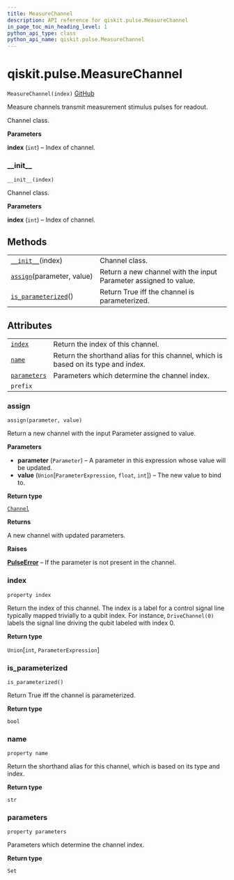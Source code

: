 ```yaml
---
title: MeasureChannel
description: API reference for qiskit.pulse.MeasureChannel
in_page_toc_min_heading_level: 1
python_api_type: class
python_api_name: qiskit.pulse.MeasureChannel
---
```


# qiskit.pulse.MeasureChannel

<span id="qiskit.pulse.MeasureChannel" />

`MeasureChannel(index)` [GitHub](https://github.com/qiskit/qiskit/tree/stable/0.17/qiskit/pulse/channels.py "view source code")

Measure channels transmit measurement stimulus pulses for readout.

Channel class.

**Parameters**

**index** (`int`) – Index of channel.

### \_\_init\_\_

<span id="qiskit.pulse.MeasureChannel.__init__" />

`__init__(index)`

Channel class.

**Parameters**

**index** (`int`) – Index of channel.

## Methods

|                                                                                                                      |                                                                  |
| -------------------------------------------------------------------------------------------------------------------- | ---------------------------------------------------------------- |
| [`__init__`](#qiskit.pulse.MeasureChannel.__init__ "qiskit.pulse.MeasureChannel.__init__")(index)                    | Channel class.                                                   |
| [`assign`](#qiskit.pulse.MeasureChannel.assign "qiskit.pulse.MeasureChannel.assign")(parameter, value)               | Return a new channel with the input Parameter assigned to value. |
| [`is_parameterized`](#qiskit.pulse.MeasureChannel.is_parameterized "qiskit.pulse.MeasureChannel.is_parameterized")() | Return True iff the channel is parameterized.                    |

## Attributes

|                                                                                                  |                                                                                    |
| ------------------------------------------------------------------------------------------------ | ---------------------------------------------------------------------------------- |
| [`index`](#qiskit.pulse.MeasureChannel.index "qiskit.pulse.MeasureChannel.index")                | Return the index of this channel.                                                  |
| [`name`](#qiskit.pulse.MeasureChannel.name "qiskit.pulse.MeasureChannel.name")                   | Return the shorthand alias for this channel, which is based on its type and index. |
| [`parameters`](#qiskit.pulse.MeasureChannel.parameters "qiskit.pulse.MeasureChannel.parameters") | Parameters which determine the channel index.                                      |
| `prefix`                                                                                         |                                                                                    |

### assign

<span id="qiskit.pulse.MeasureChannel.assign" />

`assign(parameter, value)`

Return a new channel with the input Parameter assigned to value.

**Parameters**

*   **parameter** (`Parameter`) – A parameter in this expression whose value will be updated.
*   **value** (`Union`\[`ParameterExpression`, `float`, `int`]) – The new value to bind to.

**Return type**

[`Channel`](qiskit.pulse.channels#channel "qiskit.pulse.channels.Channel")

**Returns**

A new channel with updated parameters.

**Raises**

[**PulseError**](qiskit.pulse.PulseError "qiskit.pulse.PulseError") – If the parameter is not present in the channel.

### index

<span id="qiskit.pulse.MeasureChannel.index" />

`property index`

Return the index of this channel. The index is a label for a control signal line typically mapped trivially to a qubit index. For instance, `DriveChannel(0)` labels the signal line driving the qubit labeled with index 0.

**Return type**

`Union`\[`int`, `ParameterExpression`]

### is\_parameterized

<span id="qiskit.pulse.MeasureChannel.is_parameterized" />

`is_parameterized()`

Return True iff the channel is parameterized.

**Return type**

`bool`

### name

<span id="qiskit.pulse.MeasureChannel.name" />

`property name`

Return the shorthand alias for this channel, which is based on its type and index.

**Return type**

`str`

### parameters

<span id="qiskit.pulse.MeasureChannel.parameters" />

`property parameters`

Parameters which determine the channel index.

**Return type**

`Set`

